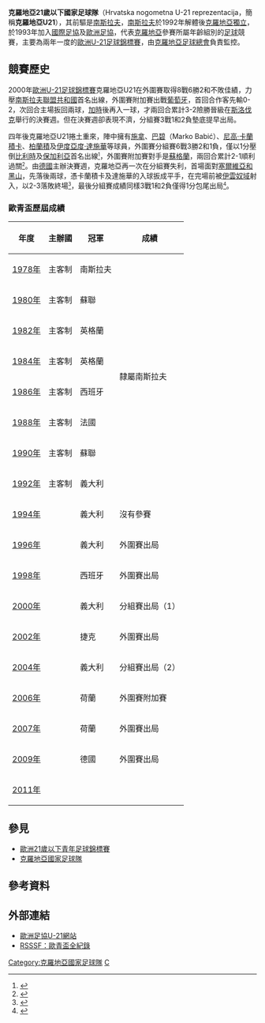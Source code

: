 {{National football team-2 |
  Name               = 克羅地亞U21<br />''Hrvatska U-21'' |
  Badge              = Hrvatski Nogometni Savez.svg |
  Nickname           = ''Mladi Vatreni'' |
  Association        = [[克羅地亞足球總會|克羅地亞足球總會]] |
  Coach              = {{flagicon|CRO}} [[德拉任·拉迪奇|-{zh-hans:德拉任·拉迪奇; zh-hant:拉迪;}-]]<br />（Dražen Ladić） |
  Captain            = [[马托·雅雅洛|马托·雅雅洛]]<br />〔Mato Jajalo〕 |
  Most caps          = [[托米斯拉夫·弗拉尼奇|托米斯拉夫·弗拉尼奇]]<br />（Tomislav Vranjić，26次） |
  Top scorer         = [[托米斯拉夫·布锡|托米斯拉夫·布锡]]<br />（Tomislav Bušić，13球） |

  pattern_la1=_redsquares|pattern_b1=__CRO08Home|pattern_ra1=_redsquares|
  leftarm1=FFFFFF|body1=FFFFFF|rightarm1=FFFFFF|shorts1=FFFFFF|socks1=29459B|
  pattern_la2=|pattern_b2=__CRO08Away|pattern_ra2=|
  leftarm2=29459B|body2=29459B|rightarm2=29459B|shorts2=29459B|socks2=29459B|

  First game         = {{flagicon|CRO}} 克羅地亞U21 0-0 {{fbu-rt|21|ITA}}<br>1993年2月13日 |
  Largest win        = {{flagicon|CRO}} 克羅地亞U21 6-1 {{fbu-rt|21|BIH}}<br>1997年9月5日，[[奧西耶克|奧西耶克]] |  
  Largest loss       = {{flagicon|CRO}} 克羅地亞U21 0-4 {{fbu-rt|21|BIH}}<br>2004年11月17日，[[溫科夫齊|溫科夫齊]] |
  UEFAu21Champ apps  = 2 |
  UEFAu21Champ first = [[2000_UEFA_European_Under-21_Football_Championship|2000年]] |
  UEFAu21Champ best  = 分組賽：[[2000_UEFA_European_Under-21_Football_Championship|2000年]]、[[2004_UEFA_European_Under-21_Football_Championship|2004年]]
}}
'''克羅地亞21歲以下國家足球隊'''（Hrvatska nogometna U-21 reprezentacija，簡稱'''克羅地亞U21'''），其前驅是[[南斯拉夫21歲以下國家足球隊|南斯拉夫]]，[[南斯拉夫社会主义联邦共和国|南斯拉夫]]於1992年解體後[[克羅地亞|克羅地亞]][[獨立|獨立]]，於1993年加入[[國際足協|國際足協]]及[[歐洲足協|歐洲足協]]，代表[[克羅地亞|克羅地亞]]參賽所屬年齡組別的[[英式足球|足球]]競賽，主要為兩年一度的[[歐洲U-21足球錦標賽|歐洲U-21足球錦標賽]]，由[[克羅地亞足球總會|克羅地亞足球總會]]負責監控。

== 競賽歷史 ==
2000年[[歐洲U-21足球錦標賽|歐洲U-21足球錦標賽]]克羅地亞U21在外圍賽取得8戰6勝2和不敗佳績，力壓[[塞爾維亞21歲以下國家足球隊|南斯拉夫聯盟共和國]]首名出線，外圍賽附加賽出戰[[葡萄牙21歲以下國家足球隊|葡萄牙]]，首回合作客先輸0-2，次回合主場扳回兩球，[[加時賽|加時]]後再入一球，才兩回合累計3-2險勝晉級在[[斯洛伐克|斯洛伐克]]舉行的決賽週。但在決賽週卻表現不濟，分組賽3戰1和2負墊底提早出局。

四年後克羅地亞U21捲土重來，陣中擁有[[达里奥·斯尔纳|施拿]]、[[Marko_Babić|巴碧]]（Marko Babić）、[[尼高·卡蘭積卡|尼高·卡蘭積卡]]、[[达尼耶尔·普拉尼奇|柏蘭積]]及[[伊度亞度·達施華|伊度亞度·達施華]]等球員，外圍賽分組賽6戰3勝2和1負，僅以1分壓倒[[比利時21歲以下國家足球隊|比利時]]及[[保加利亞21歲以下國家足球隊|保加利亞]]首名出線<small><ref>{{cite web |language=en |url=http://www.uefa.com/competitions/under21/history/season=2004/round=1585/group=1471.html |title=Season 2002-2004 Qualifying round Group 8 |publisher=[[UEFA|''uefa.com'']] |accessdate=2009-09-17 |archive-date=2009-04-22 |archive-url=https://web.archive.org/web/20090422141128/http://www.uefa.com/competitions/under21/history/season%3D2004/round%3D1585/group%3D1471.html |dead-url=no }}</ref></small>，外圍賽附加賽對手是[[蘇格蘭21歲以下足球代表隊|蘇格蘭]]，兩回合累計2-1順利過關<small><ref>{{cite web |language=en |url=http://www.uefa.com/competitions/under21/history/season=2004/round=1586/match=73606/index.html |title=Croatia survive Scottish siege |publisher=[[UEFA|''uefa.com'']] |accessdate=2009-09-17 |archive-date=2009-02-23 |archive-url=https://web.archive.org/web/20090223175255/http://www.uefa.com/competitions/under21/history/season=2004/round=1586/match=73606/index.html |dead-url=no }}</ref></small>。由[[德國|德國]]主辦決賽週，克羅地亞再一次在分組賽失利，首場面對[[塞爾維亞21歲以下國家足球隊|塞爾維亞和黑山]]，先落後兩球，憑卡蘭積卡及達施華的入球扳成平手，在完場前被[[布拉尼斯拉夫·伊雲奴域|伊雲奴域]]射入，以2-3落敗終場<small><ref>{{cite web |language=en |url=http://www.uefa.com/competitions/under21/history/season=2004/round=1608/match=74208/index.html |title=Ivanovic culls Croatian comeback |publisher=[[UEFA|''uefa.com'']] |date=2004-05-27 |accessdate=2009-09-17 |archive-date=2009-07-19 |archive-url=https://web.archive.org/web/20090719020421/http://www.uefa.com/competitions/under21/history/season=2004/round=1608/match=74208/index.html |dead-url=no }}</ref></small>，最後分組賽成績同樣3戰1和2負僅得1分包尾出局<small><ref>{{cite web |language=en |url=http://www.uefa.com/competitions/under21/history/season=2004/round=1608/group=1942.html |title=Season 2002-2004 Final tournament - Group stage Group A |publisher=[[UEFA|''uefa.com'']] |accessdate=2009-09-17 |archive-date=2009-09-01 |archive-url=https://web.archive.org/web/20090901071836/http://www.uefa.com/competitions/under21/history/season=2004/round=1608/group=1942.html |dead-url=no }}</ref></small>。 

=== 歐青盃歷屆成績 ===
{| class="wikitable" cellpadding=5
|-
! 年度 !! 主辦國 !! 冠軍 !! 成績
|-
|[[1978_UEFA_European_Under-21_Football_Championship|1978年]] || 主客制 || {{flagicon|YUG}} 南斯拉夫 
|rowspan=8|隸屬南斯拉夫 
|-
|[[1980_UEFA_European_Under-21_Football_Championship|1980年]] || 主客制 || {{flagicon|USSR}} 蘇聯 
|- 
|[[1982_UEFA_European_Under-21_Football_Championship|1982年]] || 主客制 || {{flagicon|ENG}} 英格蘭 
|- 
|[[1984_UEFA_European_Under-21_Football_Championship|1984年]] || 主客制 || {{flagicon|ENG}} 英格蘭 
|- 
|[[1986_UEFA_European_Under-21_Football_Championship|1986年]] || 主客制 || {{flagicon|ESP}} 西班牙 
|-
|[[1988_UEFA_European_Under-21_Football_Championship|1988年]] || 主客制 || {{flagicon|FRA}} 法國 
|-
|[[1990_UEFA_European_Under-21_Football_Championship|1990年]] || 主客制 || {{flagicon|USSR}} 蘇聯 
|-
|[[1992_UEFA_European_Under-21_Football_Championship|1992年]] || 主客制 || {{flagicon|ITA}} 義大利 
|-  
|[[1994_UEFA_European_Under-21_Football_Championship|1994年]] || {{FRA}} || {{flagicon|ITA}} 義大利 || 沒有參賽
|- 
|[[1996_UEFA_European_Under-21_Football_Championship|1996年]] || {{ESP}} || {{flagicon|ITA}} 義大利 || 外圍賽出局 
|- 
|[[1998_UEFA_European_Under-21_Football_Championship|1998年]] || {{ROM}} || {{flagicon|ESP}} 西班牙 || 外圍賽出局
|- 
|[[2000_UEFA_European_Under-21_Football_Championship|2000年]] || {{SVK}} || {{flagicon|ITA}} 義大利 || 分組賽出局（1）
|-
|[[2002_UEFA_European_Under-21_Football_Championship|2002年]] || {{SUI}} || {{flagicon|CZE}} 捷克 || 外圍賽出局
|- 
|[[2004_UEFA_European_Under-21_Football_Championship|2004年]] || {{GER}} || {{flagicon|ITA}} 義大利 || 分組賽出局（2）
|- 
|[[2006_UEFA_European_Under-21_Football_Championship|2006年]] || {{POR}} || {{flagicon|NED}} 荷蘭 || 外圍賽附加賽
|- 
|[[2007年歐洲U-21足球錦標賽|2007年]] || {{NED}} || {{flagicon|NED}} 荷蘭 || 外圍賽出局
|-
|[[2009年歐洲U-21足球錦標賽|2009年]] || {{SWE}} || {{flagicon|GER}} 德國 || 外圍賽出局
|- 
|[[2011年歐洲U-21足球錦標賽|2011年]] || {{DEN}} ||  ||
|}

== 參見 ==
* [[歐洲21歲以下青年足球錦標賽|歐洲21歲以下青年足球錦標賽]]
* [[克羅地亞國家足球隊|克羅地亞國家足球隊]]

== 參考資料 ==
{{reflist}}

==外部連結==
*[http://www.uefa.com/competitions/under21/teams/team=256370/index.html 歐洲足協U-21網站] {{Wayback|url=http://www.uefa.com/competitions/under21/teams/team=256370/index.html |date=20100201130925 }}
*[http://www.rsssf.com/tablese/europe-u21.html RSSSF：歐青盃全紀錄]{{Wayback|url=http://www.rsssf.com/tablese/europe-u21.html |date=20051213223313 }}

{{fb start}}
{{UEFA under-21 teams}}
{{fb end}}

[[Category:克羅地亞國家足球隊|Category:克羅地亞國家足球隊]]
[[Category:歐洲U21國家足球隊|C]]
